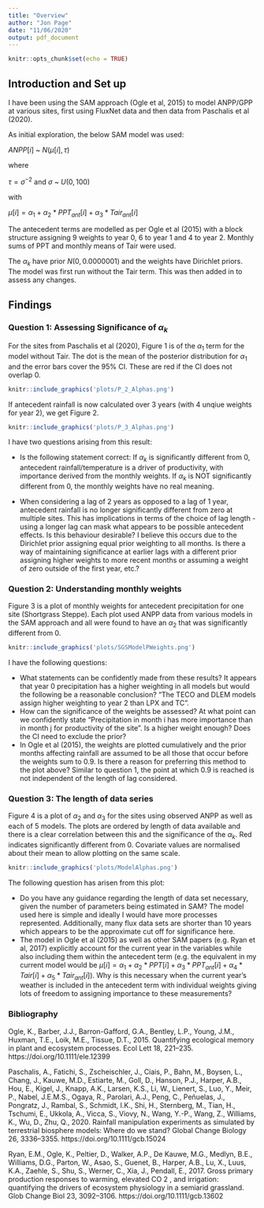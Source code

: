 ```yaml
---
title: "Overview"
author: "Jon Page"
date: "11/06/2020"
output: pdf_document
---
```


```r
knitr::opts_chunk$set(echo = TRUE)
```


## Introduction and Set up

I have been using the SAM approach (Ogle et al, 2015) to model ANPP/GPP at various sites, first using FluxNet data and then data from Paschalis et al (2020).

As initial exploration, the below SAM model was used:

$ANPP[i]$ ~ $N(\mu[i],\tau)$

where

$\tau = \sigma^{-2}$ and $\sigma$ ~ $U(0,100)$

with

$\mu[i] = \alpha_{1} + \alpha_{2}*PPT_{ant}[i] + \alpha_{3}*Tair_{ant}[i]$

The antecedent terms are modelled as per Ogle et al (2015) with a block structure assigning 9 weights to year 0, 6 to year 1 and 4 to year 2. Monthly sums of PPT and monthly means of Tair were used.

The $\alpha_{k}$ have prior $N(0,0.0000001)$ and the weights have Dirichlet priors.
The model was first run without the Tair term. This was then added in to assess any changes.

## Findings

### Question 1: Assessing Significance of $\alpha_{k}$

For the sites from Paschalis et al (2020), Figure 1 is of the $\alpha_{1}$ term for the model without Tair. The dot is the mean of the posterior distribution for $\alpha_{1}$ and the error bars cover the 95% CI. These are red if the CI does not overlap 0.


```r
knitr::include_graphics('plots/P_2_Alphas.png')
```


If antecedent rainfall is now calculated over 3 years (with 4 unqiue weights for year 2), we get Figure 2.

```r
knitr::include_graphics('plots/P_3_Alphas.png')
```

I have two questions arising from this result:

* Is the following statement correct: If $\alpha_{k}$ is significantly different from 0, antecedent rainfall/temperature is a driver of productivity, with importance derived from the monthly weights. If $\alpha_{k}$ is NOT significantly different from 0, the monthly weights have no real meaning.

* When considering a lag of 2 years as opposed to a lag of 1 year, antecedent rainfall is no longer significantly different from zero at multiple sites. This has implications in terms of the choice of lag length - using a longer lag can mask what appears to be possible antecedent effects. Is this behaviour desirable? I believe this occurs due to the Dirichlet prior assigning equal prior weighting to all months. Is there a way of maintaining significance at earlier lags with a different prior assigning higher weights to more recent months or assuming a weight of zero outside of the first year, etc.? 

### Question 2: Understanding monthly weights

Figure 3 is a plot of monthly weights for antecedent precipitation for one site (Shortgrass Steppe). Each plot used ANPP data from various models in the SAM approach and all were found to have an $\alpha_{2}$ that was significantly different from 0.


```r
knitr::include_graphics('plots/SGSModelPWeights.png')
```

I have the following questions:

* What statements can be confidently made from these results? It appears that year 0 precipitation has a higher weighting in all models but would the following be a reasonable conclusion? "The TECO and DLEM models assign higher weighting to year 2 than LPX and TC". 
* How can the significance of the weights be assessed? At what point can we confidently state "Precipitation in month i has more importance than in month j for productivity of the site". Is a higher weight enough? Does the CI need to exclude the prior?
* In Ogle et al (2015), the weights are plotted cumulatively and the prior months affecting rainfall are assumed to be all those that occur before the weights sum to 0.9. Is there a reason for preferring this method to the plot above? Similar to question 1, the point at which 0.9 is reached is not independent of the length of lag considered.

### Question 3: The length of data series

Figure 4 is a plot of $\alpha_{2}$ and $\alpha_{3}$ for the sites using observed ANPP as well as each of 5 models. The plots are ordered by length of data available and there is a clear correlation between this and the significance of the $\alpha_{k}$. Red indicates significantly different from 0. Covariate values are normalised about their mean to allow plotting on the same scale.

```r
knitr::include_graphics('plots/ModelAlphas.png')
```

The following question has arisen from this plot:

* Do you have any guidance regarding the length of data set necessary, given the number of parameters being estimated in SAM? The model used here is simple and ideally I would have more processes represented. Additionally, many flux data sets are shorter than 10 years which appears to be the approximate cut off for significance here.
* The model in Ogle et al (2015) as well as other SAM papers (e.g. Ryan et al, 2017) explicitly account for the current year in the variables while also including them within the antecedent term (e.g. the equivalent in my current model would be $\mu[i] = \alpha_{1} + \alpha_{2}*PPT[i] + \alpha_{3}*PPT_{ant}[i] + \alpha_{4}*Tair[i] + \alpha_{5}*Tair_{ant}[i]$). Why is this necessary when the current year's weather is included in the antecedent term with individual weights giving lots of freedom to assigning importance to these measurements?



### Bibliography

Ogle, K., Barber, J.J., Barron-Gafford, G.A., Bentley, L.P., Young, J.M., Huxman, T.E., Loik, M.E., Tissue, D.T., 2015. Quantifying ecological memory in plant and ecosystem processes. Ecol Lett 18, 221–235. https://doi.org/10.1111/ele.12399

Paschalis, A., Fatichi, S., Zscheischler, J., Ciais, P., Bahn, M., Boysen, L., Chang, J., Kauwe, M.D., Estiarte, M., Goll, D., Hanson, P.J., Harper, A.B., Hou, E., Kigel, J., Knapp, A.K., Larsen, K.S., Li, W., Lienert, S., Luo, Y., Meir, P., Nabel, J.E.M.S., Ogaya, R., Parolari, A.J., Peng, C., Peñuelas, J., Pongratz, J., Rambal, S., Schmidt, I.K., Shi, H., Sternberg, M., Tian, H., Tschumi, E., Ukkola, A., Vicca, S., Viovy, N., Wang, Y.-P., Wang, Z., Williams, K., Wu, D., Zhu, Q., 2020. Rainfall manipulation experiments as simulated by terrestrial biosphere models: Where do we stand? Global Change Biology 26, 3336–3355. https://doi.org/10.1111/gcb.15024

Ryan, E.M., Ogle, K., Peltier, D., Walker, A.P., De Kauwe, M.G., Medlyn, B.E., Williams, D.G., Parton, W., Asao, S., Guenet, B., Harper, A.B., Lu, X., Luus, K.A., Zaehle, S., Shu, S., Werner, C., Xia, J., Pendall, E., 2017. Gross primary production responses to warming, elevated CO 2 , and irrigation: quantifying the drivers of ecosystem physiology in a semiarid grassland. Glob Change Biol 23, 3092–3106. https://doi.org/10.1111/gcb.13602


